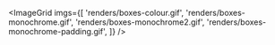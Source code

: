 
<ImageGrid
  imgs={[
    'renders/boxes-colour.gif',
    'renders/boxes-monochrome.gif',
    'renders/boxes-monochrome2.gif',
    'renders/boxes-monochrome-padding.gif',
  ]}
/>
